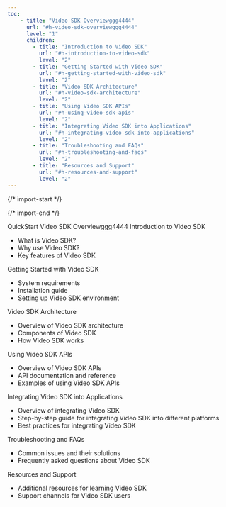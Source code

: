 ```yaml
---
toc: 
    - title: "Video SDK Overviewggg4444"
      url: "#h-video-sdk-overviewggg4444"
      level: "1"
      children:
        - title: "Introduction to Video SDK"
          url: "#h-introduction-to-video-sdk"
          level: "2"
        - title: "Getting Started with Video SDK"
          url: "#h-getting-started-with-video-sdk"
          level: "2"
        - title: "Video SDK Architecture"
          url: "#h-video-sdk-architecture"
          level: "2"
        - title: "Using Video SDK APIs"
          url: "#h-using-video-sdk-apis"
          level: "2"
        - title: "Integrating Video SDK into Applications"
          url: "#h-integrating-video-sdk-into-applications"
          level: "2"
        - title: "Troubleshooting and FAQs"
          url: "#h-troubleshooting-and-faqs"
          level: "2"
        - title: "Resources and Support"
          url: "#h-resources-and-support"
          level: "2"
---
```


{/* import-start */}
  
{/* import-end */}
   
<STitle>
QuickStart
</STitle>

<SH level="1" id="h-video-sdk-overviewggg4444">
Video SDK Overviewggg4444
</SH>


<SH level="2" id="h-introduction-to-video-sdk">
Introduction to Video SDK
</SH>


* What is Video SDK?
* Why use Video SDK?
* Key features of Video SDK

<SH level="2" id="h-getting-started-with-video-sdk">
Getting Started with Video SDK
</SH>


* System requirements
* Installation guide
* Setting up Video SDK environment

<SH level="2" id="h-video-sdk-architecture">
Video SDK Architecture
</SH>


* Overview of Video SDK architecture
* Components of Video SDK
* How Video SDK works

<SH level="2" id="h-using-video-sdk-apis">
Using Video SDK APIs
</SH>


* Overview of Video SDK APIs
* API documentation and reference
* Examples of using Video SDK APIs

<SH level="2" id="h-integrating-video-sdk-into-applications">
Integrating Video SDK into Applications
</SH>


* Overview of integrating Video SDK
* Step-by-step guide for integrating Video SDK into different platforms
* Best practices for integrating Video SDK

<SH level="2" id="h-troubleshooting-and-faqs">
Troubleshooting and FAQs
</SH>


* Common issues and their solutions
* Frequently asked questions about Video SDK

<SH level="2" id="h-resources-and-support">
Resources and Support
</SH>


* Additional resources for learning Video SDK
* Support channels for Video SDK users
